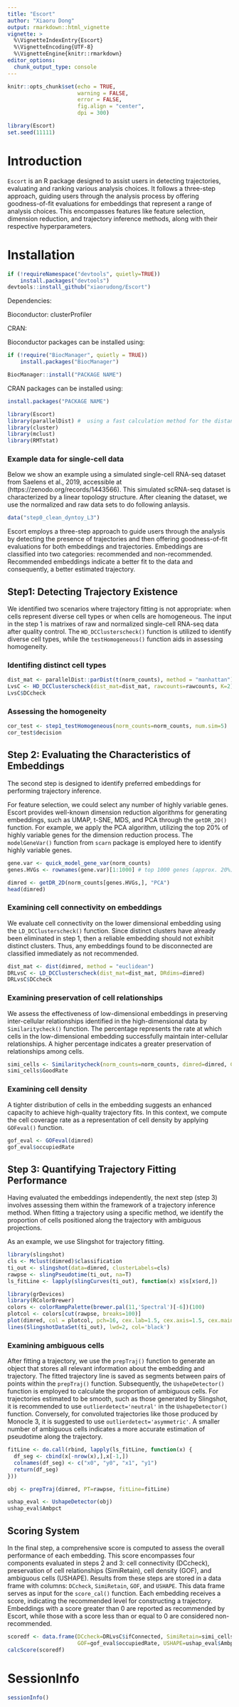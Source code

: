 ```yaml
---
title: "Escort"
author: "Xiaoru Dong"
output: rmarkdown::html_vignette
vignette: >
  %\VignetteIndexEntry{Escort}
  %\VignetteEncoding{UTF-8}
  %\VignetteEngine{knitr::rmarkdown}
editor_options: 
  chunk_output_type: console
---
```


```r
knitr::opts_chunk$set(echo = TRUE,
                      warning = FALSE, 
                      error = FALSE, 
                      fig.align = "center", 
                      dpi = 300)
```


```r
library(Escort)
set.seed(11111)
```

# Introduction

`Escort` is an R package designed to assist users in detecting trajectories, evaluating and ranking various analysis choices. It follows a three-step approach, guiding users through the analysis process by offering goodness-of-fit evaluations for embeddings that represent a range of analysis choices. This encompasses features like feature selection, dimension reduction, and trajectory inference methods, along with their respective hyperparameters.

# Installation

```r
if (!requireNamespace("devtools", quietly=TRUE))
    install.packages("devtools")
devtools::install_github("xiaorudong/Escort")
```

Dependencies:

Bioconductor: clusterProfiler

CRAN:

Bioconductor packages can be installed using: 

```r
if (!require("BiocManager", quietly = TRUE))
    install.packages("BiocManager")

BiocManager::install("PACKAGE NAME")
```

CRAN packages can be installed using:

```r
install.packages("PACKAGE NAME")
```

```r
library(Escort)
library(parallelDist) #  using a fast calculation method for the distance matrix
library(cluster)
library(mclust)
library(RMTstat)
```

### Example data for single-cell data

Below we show an example using a simulated single-cell RNA-seq dataset from Saelens et al., 2019, accessible at (https://zenodo.org/records/1443566). This simulated scRNA-seq dataset is characterized by a linear topology structure. After cleaning the dataset, we use the normalized and raw data sets to do following anlaysis.

```r
data("step0_clean_dyntoy_L3")
```

Escort employs a three-step approach to guide users through the analysis by detecting the presence of trajectories and then offering goodness-of-fit evaluations for both embeddings and trajectories. Embeddings are classified into two categories: recommended and non-recommended. Recommended embeddings indicate a better fit to the data and consequently, a better estimated trajectory.

## Step1: Detecting Trajectory Existence 

We identified two scenarios where trajectory fitting is not appropriate: when cells represent diverse cell types or when cells are homogeneous. The input in the step 1 is matrixes of raw and normalized single-cell RNA-seq data after quality control. The `HD_DCClusterscheck()` function is utilized to identify diverse cell types, while the `testHomogeneous()` function aids in assessing homogeneity.

### Identifing distinct cell types

```r
dist_mat <- parallelDist::parDist(t(norm_counts), method = "manhattan")
LvsC <- HD_DCClusterscheck(dist_mat=dist_mat, rawcounts=rawcounts, K=2)
LvsC$DCcheck
```

### Assessing the homogeneity 
```r
cor_test <- step1_testHomogeneous(norm_counts=norm_counts, num.sim=5)
cor_test$decision
```

## Step 2: Evaluating the Characteristics of Embeddings
The second step is designed to identify preferred embeddings for performing trajectory inference. 

For feature selection, we could select any number of highly variable genes. Escort provides well-known dimension reduction algorithms for generating embeddings, such as UMAP, t-SNE, MDS, and PCA through the `getDR_2D()` function. For example, we apply the PCA algorithm, utilizing the top 20% of highly variable genes for the dimension reduction process. The `modelGeneVar()` function from `scarn` package is employed here to identify highly variable genes.

```r

gene.var <- quick_model_gene_var(norm_counts)
genes.HVGs <- rownames(gene.var)[1:1000] # top 1000 genes (approx. 20%)

dimred <- getDR_2D(norm_counts[genes.HVGs,], "PCA")
head(dimred)
```


### Examining cell connectivity on embeddings

We evaluate cell connectivity on the lower dimensional embedding using the `LD_DCClusterscheck()` function. Since distinct clusters have already been eliminated in step 1, then a reliable embedding should not exhibit distinct clusters. Thus, any embeddings found to be disconnected are classified immediately as not recommended. 

```r
dist_mat <- dist(dimred, method = "euclidean")
DRLvsC <- LD_DCClusterscheck(dist_mat=dist_mat, DRdims=dimred)
DRLvsC$DCcheck
```

### Examining preservation of cell relationships

We assess the effectiveness of low-dimensional embeddings in preserving inter-cellular relationships identified in the high-dimensional data by `Similaritycheck()` function. The percentage represents the rate at which cells in the low-dimensional embedding successfully maintain inter-cellular relationships. A higher percentage indicates a greater preservation of relationships among cells.

```r
simi_cells <- Similaritycheck(norm_counts=norm_counts, dimred=dimred, Cluters=LvsC)
simi_cells$GoodRate
```


### Examining cell density

A tighter distribution of cells in the embedding suggests an enhanced capacity to achieve high-quality trajectory fits. In this context, we compute the cell coverage rate as a representation of cell density by applying `GOFeval()` function.

```r
gof_eval <- GOFeval(dimred)
gof_eval$occupiedRate
```


## Step 3: Quantifying Trajectory Fitting Performance
Having evaluated the embeddings independently, the next step (step 3) involves assessing them within the framework of a trajectory inference method. When fitting a trajectory using a specific method, we identify the proportion of cells positioned along the trajectory with ambiguous projections. 

As an example, we use Slingshot for trajectory fitting.

```r
library(slingshot)
cls <- Mclust(dimred)$classification
ti_out <- slingshot(data=dimred, clusterLabels=cls)
rawpse <- slingPseudotime(ti_out, na=T)
ls_fitLine <- lapply(slingCurves(ti_out), function(x) x$s[x$ord,])

library(grDevices)
library(RColorBrewer)
colors <- colorRampPalette(brewer.pal(11,'Spectral')[-6])(100)
plotcol <- colors[cut(rawpse, breaks=100)]
plot(dimred, col = plotcol, pch=16, cex.lab=1.5, cex.axis=1.5, cex.main=1.5, cex.sub=1.5)
lines(SlingshotDataSet(ti_out), lwd=2, col='black')
```

### Examining ambiguous cells

After fitting a trajectory, we use the `prepTraj()` function to generate an object that stores all relevant information about the embedding and trajectory. The fitted trajectory line is saved as segments between pairs of points within the `prepTraj()` function. Subsequently, the `UshapeDetector()` function is employed to calculate the proportion of ambiguous cells. For trajectories estimated to be smooth, such as those generated by Slingshot, it is recommended to use `outlierdetect='neutral'` in the `UshapeDetector()` function. Conversely, for convoluted trajectories like those produced by Monocle 3, it is suggested to use `outlierdetect='asymmetric'`. A smaller number of ambiguous cells indicates a more accurate estimation of pseudotime along the trajectory.

```r
fitLine <- do.call(rbind, lapply(ls_fitLine, function(x) {
  df_seg <- cbind(x[-nrow(x),],x[-1,])
  colnames(df_seg) <- c("x0", "y0", "x1", "y1")
  return(df_seg)
}))

obj <- prepTraj(dimred, PT=rawpse, fitLine=fitLine)

ushap_eval <- UshapeDetector(obj)
ushap_eval$Ambpct
```


## Scoring System
In the final step, a comprehensive score is computed to assess the overall performance of each embedding. This score encompasses four components evaluated in steps 2 and 3: cell connectivity (DCcheck), preservation of cell relationships (SimiRetain), cell density (GOF), and ambiguous cells (USHAPE). Results from these steps are stored in a data frame with columns: `DCcheck`, `SimiRetain`, `GOF`, and `USHAPE`. This data frame serves as input for the `score_cal()` function. Each embedding receives a score, indicating the recommended level for constructing a trajectory. Embeddings with a score greater than 0 are reported as recommended by Escort, while those with a score less than or equal to 0 are considered non-recommended.

```r
scoredf <- data.frame(DCcheck=DRLvsC$ifConnected, SimiRetain=simi_cells$GoodRate,
                      GOF=gof_eval$occupiedRate, USHAPE=ushap_eval$Ambpct)
calcScore(scoredf)
```





# SessionInfo

```r
sessionInfo()
```
